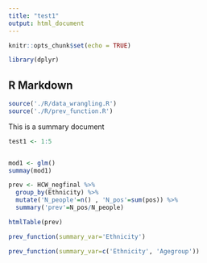```yaml
---
title: "test1"
output: html_document
---
```


```r
knitr::opts_chunk$set(echo = TRUE)

library(dplyr)
```

## R Markdown

```r
source('./R/data_wrangling.R')
source('./R/prev_function.R')


```

This is a summary document

```r
test1 <- 1:5
```

```r


```

```r
mod1 <- glm()
summay(mod1)
```

```r

prev <- HCW_negfinal %>%
  group_by(Ethnicity) %>%
  mutate('N_people'=n() , 'N_pos'=sum(pos)) %>%
  summary('prev'=N_pos/N_people)

htmlTable(prev)
```

```r

prev_function(summary_var='Ethnicity')

prev_function(summary_var=c('Ethnicity', 'Agegroup'))

```
